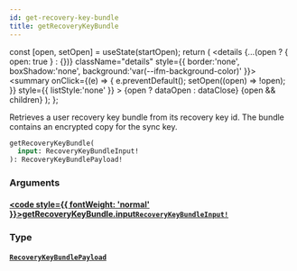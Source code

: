 ```yaml
---
id: get-recovery-key-bundle
title: getRecoveryKeyBundle
---
```









  const [open, setOpen] = useState(startOpen);
  return (
    <details {...(open ? { open: true } : {})} className="details" style={{ border:'none', boxShadow:'none', background:'var(--ifm-background-color)' }}>
      <summary
        onClick={(e) => {
          e.preventDefault();
          setOpen((open) => !open);
        }}
        style={{ listStyle:'none' }}
      >
      {open ? dataOpen : dataClose}
      </summary>
      {open && children}
    </details>
  );
};








Retrieves a user recovery key bundle from its recovery key id. The bundle contains an encrypted copy for the sync key.


```graphql
getRecoveryKeyBundle(
  input: RecoveryKeyBundleInput!
): RecoveryKeyBundlePayload!
```




### Arguments

#### [<code style={{ fontWeight: 'normal' }}>getRecoveryKeyBundle.<b>input</b></code>](#)<Bullet />[`RecoveryKeyBundleInput!`](/gql-api/types/inputs/recovery-key-bundle-input.mdx) <Badge class="badge badge--secondary" text="non-null"/> <Badge class="badge badge--secondary" text="input"/> 



### Type

#### [`RecoveryKeyBundlePayload`](/gql-api/types/objects/recovery-key-bundle-payload.mdx) <Badge class="badge badge--secondary" text="object"/> 







